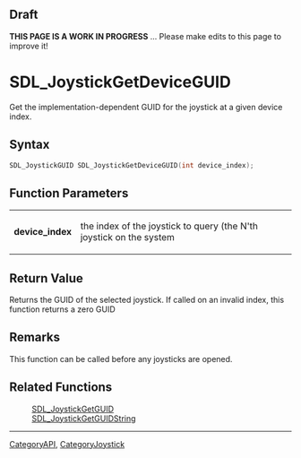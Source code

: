 
== Draft ==


'''THIS PAGE IS A WORK IN PROGRESS''' ... Please make edits to this page to improve it!


= SDL_JoystickGetDeviceGUID =

Get the implementation-dependent GUID for the joystick at a given device index.

== Syntax ==

<syntaxhighlight lang='c'>
SDL_JoystickGUID SDL_JoystickGetDeviceGUID(int device_index);
</syntaxhighlight>

== Function Parameters ==

{|
|'''device_index'''
|the index of the joystick to query (the N'th joystick on the system
|}

== Return Value ==

Returns the GUID of the selected joystick. If called on an invalid index,
this function returns a zero GUID



== Remarks ==

This function can be called before any joysticks are opened.

== Related Functions ==

:[[SDL_JoystickGetGUID]]
:[[SDL_JoystickGetGUIDString]]

----
[[CategoryAPI]], [[CategoryJoystick]]


